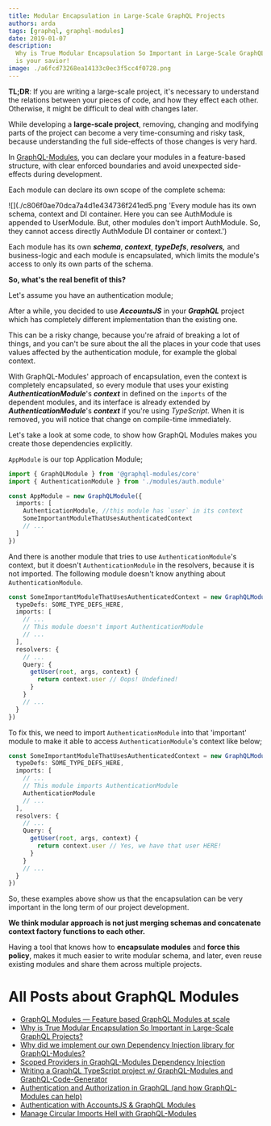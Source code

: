 ```yaml
---
title: Modular Encapsulation in Large-Scale GraphQL Projects
authors: arda
tags: [graphql, graphql-modules]
date: 2019-01-07
description:
  Why is True Modular Encapsulation So Important in Large-Scale GraphQL Projects? — GraphQL Modules
  is your savior!
image: ./a6fcd73268ea14133c0ec3f5cc4f0728.png
---
```


**TL;DR**: If you are writing a large-scale project, it's necessary to understand the relations
between your pieces of code, and how they effect each other. Otherwise, it might be difficult to
deal with changes later.

While developing a **large-scale project**, removing, changing and modifying parts of the project
can become a very time-consuming and risky task, because understanding the full side-effects of
those changes is very hard.

In [GraphQL-Modules](https://graphql-modules.com), you can declare your modules in a feature-based
structure, with clear enforced boundaries and avoid unexpected side-effects during development.

Each module can declare its own scope of the complete schema:

![](./c806f0ae70dca7a4d1e434736f241ed5.png 'Every module has its own schema, context and DI
container. Here you can see AuthModule is appended to UserModule. But, other modules don't import
AuthModule. So, they cannot access directly AuthModule DI container or context.')

Each module has its own **_schema_**, **_context_**, **_typeDefs_**, **_resolvers,_** and
business-logic and each module is encapsulated, which limits the module's access to only its own
parts of the schema.

**So, what's the real benefit of this?**

Let's assume you have an authentication module;

After a while, you decided to use **_AccountsJS_** in your **_GraphQL_** project which has
completely different implementation than the existing one.

This can be a risky change, because you're afraid of breaking a lot of things, and you can't be sure
about the all the places in your code that uses values affected by the authentication module, for
example the global context.

With GraphQL-Modules' approach of encapsulation, even the context is completely encapsulated, so
every module that uses your existing **_AuthenticationModule_**'s **_context_** in defined on the
`imports` of the dependent modules, and its interface is already extended by
**_AuthenticationModule_**'s **_context_** if you're using _TypeScript_. When it is removed, you
will notice that change on compile-time immediately.

Let's take a look at some code, to show how GraphQL Modules makes you create those dependencies
explicitly.

`AppModule` is our top Application Module;

```typescript
import { GraphQLModule } from '@graphql-modules/core'
import { AuthenticationModule } from './modules/auth.module'

const AppModule = new GraphQLModule({
  imports: [
    AuthenticationModule, //this module has `user` in its context
    SomeImportantModuleThatUsesAuthenticatedContext
    // ...
  ]
})
```

And there is another module that tries to use `AuthenticationModule`'s context, but it doesn't
`AuthenticationModule` in the resolvers, because it is not imported. The following module doesn't
know anything about `AuthenticationModule`.

```ts
const SomeImportantModuleThatUsesAuthenticatedContext = new GraphQLModule({
  typeDefs: SOME_TYPE_DEFS_HERE,
  imports: [
    // ...
    // This module doesn't import AuthenticationModule
    // ...
  ],
  resolvers: {
    // ...
    Query: {
      getUser(root, args, context) {
        return context.user // Oops! Undefined!
      }
    }
    // ...
  }
})
```

To fix this, we need to import `AuthenticationModule` into that 'important' module to make it able
to access `AuthenticationModule`'s context like below;

```ts
const SomeImportantModuleThatUsesAuthenticatedContext = new GraphQLModule({
  typeDefs: SOME_TYPE_DEFS_HERE,
  imports: [
    // ...
    // This module imports AuthenticationModule
    AuthenticationModule
    // ...
  ],
  resolvers: {
    // ...
    Query: {
      getUser(root, args, context) {
        return context.user // Yes, we have that user HERE!
      }
    }
    // ...
  }
})
```

So, these examples above show us that the encapsulation can be very important in the long term of
our project development.

**We think modular approach is not just merging schemas and concatenate context factory functions to
each other.**

Having a tool that knows how to **encapsulate modules** and **force this policy**, makes it much
easier to write modular schema, and later, even reuse existing modules and share them across
multiple projects.

# All Posts about GraphQL Modules

- [GraphQL Modules — Feature based GraphQL Modules at scale](/blog/graphql-modules)
- [Why is True Modular Encapsulation So Important in Large-Scale GraphQL Projects?](/blog/modular-encapsulation-graphql-modules)
- [Why did we implement our own Dependency Injection library for GraphQL-Modules?](/blog/dependency-injection-library-in-graphql-modules)
- [Scoped Providers in GraphQL-Modules Dependency Injection](/blog/graphql-modules-scoped-providers)
- [Writing a GraphQL TypeScript project w/ GraphQL-Modules and GraphQL-Code-Generator](/blog/graphql-typescript-modules-codegen)
- [Authentication and Authorization in GraphQL (and how GraphQL-Modules can help)](/blog/graphql-modules-auth)
- [Authentication with AccountsJS & GraphQL Modules](/blog/accountsjs-graphql-modules)
- [Manage Circular Imports Hell with GraphQL-Modules](/blog/manage-circular-imports-hell-in-graphql-modules)
